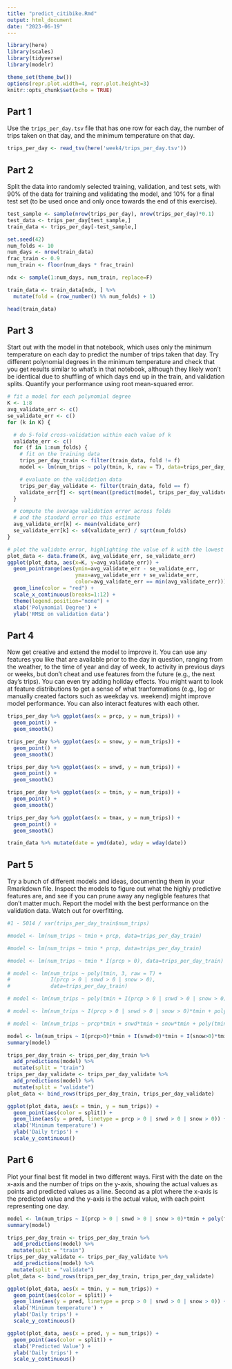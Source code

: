 ```yaml
---
title: "predict_citibike.Rmd"
output: html_document
date: "2023-06-19"
---
```


```r
library(here)
library(scales)
library(tidyverse)
library(modelr)

theme_set(theme_bw())
options(repr.plot.width=4, repr.plot.height=3)
knitr::opts_chunk$set(echo = TRUE)
```

## Part 1

Use the `trips_per_day.tsv` file that has one row for each day, the number of trips taken on that day, and the minimum temperature on that day.

```r
trips_per_day <- read_tsv(here('week4/trips_per_day.tsv'))
```

## Part 2

Split the data into randomly selected training, validation, and test sets, with 90% of the data for training and validating the model, and 10% for a final test set (to be used once and only once towards the end of this exercise).

```r
test_sample <- sample(nrow(trips_per_day), nrow(trips_per_day)*0.1)
test_data <- trips_per_day[test_sample,]
train_data <- trips_per_day[-test_sample,]

set.seed(42)
num_folds <- 10
num_days <- nrow(train_data)
frac_train <- 0.9
num_train <- floor(num_days * frac_train)

ndx <- sample(1:num_days, num_train, replace=F)

train_data <- train_data[ndx, ] %>%
  mutate(fold = (row_number() %% num_folds) + 1)

head(train_data)
```

## Part 3

Start out with the model in that notebook, which uses only the minimum temperature on each day to predict the number of trips taken that day. Try different polynomial degrees in the minimum temperature and check that you get results similar to what's in that notebook, although they likely won't be identical due to shuffling of which days end up in the train, and validation splits. Quantify your performance using root mean-squared error.

```r

# fit a model for each polynomial degree
K <- 1:8
avg_validate_err <- c()
se_validate_err <- c()
for (k in K) {

  # do 5-fold cross-validation within each value of k
  validate_err <- c()
  for (f in 1:num_folds) {
    # fit on the training data
    trips_per_day_train <- filter(train_data, fold != f)
    model <- lm(num_trips ~ poly(tmin, k, raw = T), data=trips_per_day_train)

    # evaluate on the validation data
    trips_per_day_validate <- filter(train_data, fold == f)
    validate_err[f] <- sqrt(mean((predict(model, trips_per_day_validate) - trips_per_day_validate$num_trips)^2))
  }

  # compute the average validation error across folds
  # and the standard error on this estimate
  avg_validate_err[k] <- mean(validate_err)
  se_validate_err[k] <- sd(validate_err) / sqrt(num_folds)
}

# plot the validate error, highlighting the value of k with the lowest average error
plot_data <- data.frame(K, avg_validate_err, se_validate_err)
ggplot(plot_data, aes(x=K, y=avg_validate_err)) +
  geom_pointrange(aes(ymin=avg_validate_err - se_validate_err,
                      ymax=avg_validate_err + se_validate_err,
                      color=avg_validate_err == min(avg_validate_err))) +
  geom_line(color = "red") +
  scale_x_continuous(breaks=1:12) +
  theme(legend.position="none") +
  xlab('Polynomial Degree') +
  ylab('RMSE on validation data')
```

## Part 4

Now get creative and extend the model to improve it. You can use any features you like that are available prior to the day in question, ranging from the weather, to the time of year and day of week, to activity in previous days or weeks, but don't cheat and use features from the future (e.g., the next day's trips). You can even try adding holiday effects. You might want to look at feature distributions to get a sense of what tranformations (e.g., log or manually created factors such as weekday vs. weekend) might improve model performance. You can also interact features with each other. 

```r
trips_per_day %>% ggplot(aes(x = prcp, y = num_trips)) +
  geom_point() +
  geom_smooth()

trips_per_day %>% ggplot(aes(x = snow, y = num_trips)) +
  geom_point() +
  geom_smooth()

trips_per_day %>% ggplot(aes(x = snwd, y = num_trips)) +
  geom_point() +
  geom_smooth()

trips_per_day %>% ggplot(aes(x = tmin, y = num_trips)) +
  geom_point() +
  geom_smooth()

trips_per_day %>% ggplot(aes(x = tmax, y = num_trips)) +
  geom_point() +
  geom_smooth()

train_data %>% mutate(date = ymd(date), wday = wday(date))


```

## Part 5

Try a bunch of different models and ideas, documenting them in your Rmarkdown file. Inspect the models to figure out what the highly predictive features are, and see if you can prune away any negligble features that don't matter much. Report the model with the best performance on the validation data. Watch out for overfitting.

```r

#1 - 5014 / var(trips_per_day_train$num_trips)

#model <- lm(num_trips ~ tmin + prcp, data=trips_per_day_train)

#model <- lm(num_trips ~ tmin * prcp, data=trips_per_day_train)

#model <- lm(num_trips ~ tmin * I(prcp > 0), data=trips_per_day_train)

# model <- lm(num_trips ~ poly(tmin, 3, raw = T) + 
#             I(prcp > 0 | snwd > 0 | snow > 0), 
#             data=trips_per_day_train)

# model <- lm(num_trips ~ poly(tmin + I(prcp > 0 | snwd > 0 | snow > 0), 3, raw = T), data=trips_per_day_train)

# model <- lm(num_trips ~ I(prcp > 0 | snwd > 0 | snow > 0)*tmin + poly(tmin, 3, raw = T), data=trips_per_day_train)

# model <- lm(num_trips ~ prcp*tmin + snwd*tmin + snow*tmin + poly(tmin, 3, raw = T), data=trips_per_day_train)

model <- lm(num_trips ~ I(prcp>0)*tmin + I(snwd>0)*tmin + I(snow>0)*tmin + poly(tmin, 3, raw = T), data=trips_per_day_train)
summary(model)

trips_per_day_train <- trips_per_day_train %>%
  add_predictions(model) %>%
  mutate(split = "train")
trips_per_day_validate <- trips_per_day_validate %>%
  add_predictions(model) %>%
  mutate(split = "validate")
plot_data <- bind_rows(trips_per_day_train, trips_per_day_validate)

ggplot(plot_data, aes(x = tmin, y = num_trips)) +
  geom_point(aes(color = split)) +
  geom_line(aes(y = pred, linetype = prcp > 0 | snwd > 0 | snow > 0)) +
  xlab('Minimum temperature') +
  ylab('Daily trips') +
  scale_y_continuous()

```

## Part 6

Plot your final best fit model in two different ways. First with the date on the x-axis and the number of trips on the y-axis, showing the actual values as points and predicted values as a line. Second as a plot where the x-axis is the predicted value and the y-axis is the actual value, with each point representing one day.

```r
model <- lm(num_trips ~ I(prcp > 0 | snwd > 0 | snow > 0)*tmin + poly(tmin, 3, raw = T), data=trips_per_day_train)
summary(model)

trips_per_day_train <- trips_per_day_train %>%
  add_predictions(model) %>%
  mutate(split = "train")
trips_per_day_validate <- trips_per_day_validate %>%
  add_predictions(model) %>%
  mutate(split = "validate")
plot_data <- bind_rows(trips_per_day_train, trips_per_day_validate)

ggplot(plot_data, aes(x = tmin, y = num_trips)) +
  geom_point(aes(color = split)) +
  geom_line(aes(y = pred, linetype = prcp > 0 | snwd > 0 | snow > 0)) +
  xlab('Minimum temperature') +
  ylab('Daily trips') +
  scale_y_continuous()

ggplot(plot_data, aes(x = pred, y = num_trips)) +
  geom_point(aes(color = split)) +
  xlab('Predicted Value') +
  ylab('Daily trips') +
  scale_y_continuous()

```